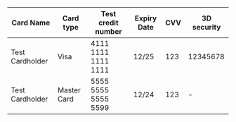 |Card Name | Card type | Test credit number | Expiry Date | CVV | 3D security|
|-----|-----|-----|-----|-----|-----|
|Test Cardholder|Visa | 4111 1111 1111 1111 |12/25|123|12345678|
|Test Cardholder|Master Card | 5555 5555 5555 5599 |12/24|123|-|